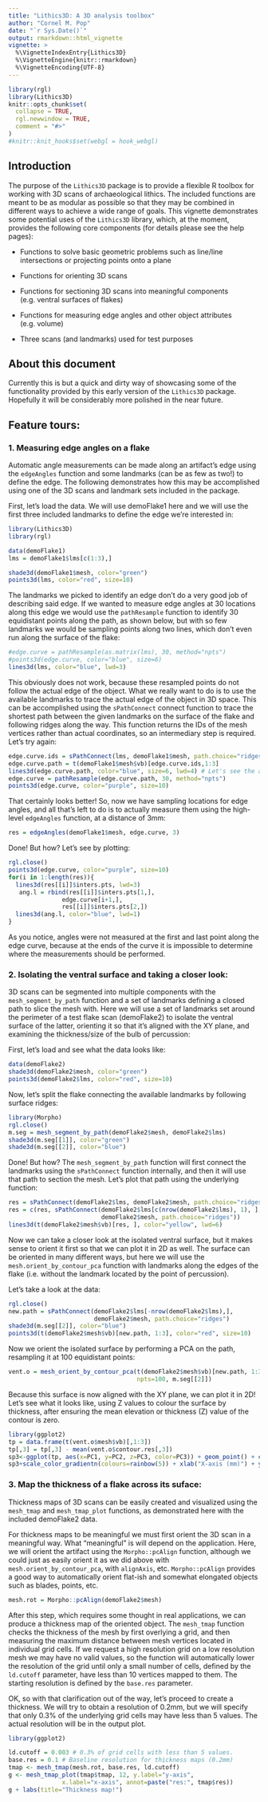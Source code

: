 ---
title: "Lithics3D: A 3D analysis toolbox"
author: "Cornel M. Pop"
date: "`r Sys.Date()`"
output: rmarkdown::html_vignette
vignette: >
  %\VignetteIndexEntry{Lithics3D}
  %\VignetteEngine{knitr::rmarkdown}
  %\VignetteEncoding{UTF-8}
---

```{r setup, include = FALSE, echo=FALSE, results="asis"}
library(rgl)
library(Lithics3D)
knitr::opts_chunk$set(
  collapse = TRUE,
  rgl.newwindow = TRUE,
  comment = "#>"
)
#knitr::knit_hooks$set(webgl = hook_webgl)
```

## Introduction

The purpose of the `Lithics3D` package is to provide a flexible R toolbox for
working with 3D scans of archaeological lithics. The included functions are
meant to be as modular as possible so that they may be combined in different
ways to achieve a wide range of goals. This vignette demonstrates some potential
uses of the `Lithics3D` library, which, at the moment, provides the following
core components (for details please see the help pages):

- Functions to solve basic geometric problems such as line/line intersections
or projecting points onto a plane

- Functions for orienting 3D scans

- Functions for sectioning 3D scans into meaningful components (e.g. ventral
surfaces of flakes)

- Functions for measuring edge angles and other object attributes (e.g. volume)

- Three scans (and landmarks) used for test purposes

## About this document
Currently this is but a quick and dirty way of showcasing some of the
functionality provided by this early version of the `Lithics3D` package.
Hopefully it will be considerably more polished in the near future.

## Feature tours:

### 1. Measuring edge angles on a flake
Automatic angle measurements can be made along an artifact's edge using the
`edgeAngles` function and some landmarks (can be as few as two!) to define the
edge. The following demonstrates how this may be accomplished
using one of the 3D scans and landmark sets included in the package.

First, let's load the data. We will use demoFlake1 here and we will use the
first three included landmarks to define the edge we're interested in:

```{r}
library(Lithics3D)
library(rgl)

data(demoFlake1)
lms = demoFlake1$lms[c(1:3),]

shade3d(demoFlake1$mesh, color="green")
points3d(lms, color="red", size=10)

```

The landmarks we picked to identify an edge don't do a very good job of
describing said edge. If we wanted to measure edge angles at 30 locations along
this edge we would use the `pathResample` function to identify 30 equidistant
points along the path, as shown below, but with so few landmarks we would be
sampling points along two lines, which don't even run along the surface of the
flake:

```{r}
#edge.curve = pathResample(as.matrix(lms), 30, method="npts")
#points3d(edge.curve, color="blue", size=6)
lines3d(lms, color="blue", lwd=3)
```

This obviously does not work, because these resampled points do not follow the
actual edge of the object. What we really want to do is to use the available
landmarks to trace the actual edge of the object in 3D space. This can be
accomplished using the `sPathConnect` connect function to trace the shortest
path between the given landmarks on the surface of the flake and following
ridges along the way. This function returns the IDs of the mesh vertices rather
than actual coordinates, so an intermediary step is required. Let's try again:

```{r}
edge.curve.ids = sPathConnect(lms, demoFlake1$mesh, path.choice="ridges")
edge.curve.path = t(demoFlake1$mesh$vb)[edge.curve.ids,1:3]
lines3d(edge.curve.path, color="blue", size=6, lwd=4) # Let's see the actual path:
edge.curve = pathResample(edge.curve.path, 30, method="npts")
points3d(edge.curve, color="purple", size=10)
```

That certainly looks better! So, now we have sampling locations for edge angles,
and all that's left to do is to actually measure them using the high-level
`edgeAngles` function, at a distance of 3mm:

```{r}
res = edgeAngles(demoFlake1$mesh, edge.curve, 3)

```

Done! But how? Let's see by plotting:

```{r}
rgl.close()
points3d(edge.curve, color="purple", size=10)
for(i in 1:length(res)){
  lines3d(res[[i]]$inters.pts, lwd=3)
   ang.l = rbind(res[[i]]$inters.pts[1,],
               edge.curve[i+1,],
               res[[i]]$inters.pts[2,])
  lines3d(ang.l, color="blue", lwd=1)
}

```

As you notice, angles were not measured at the first and last point along the
edge curve, because at the ends of the curve it is impossible to determine
where the measurements should be performed.

### 2. Isolating the ventral surface and taking a closer look:
3D scans can be segmented into multiple components with the `mesh_segment_by_path`
function and a set of landmarks defining a closed path to slice the mesh with.
Here we will use a set of landmarks set around the perimeter of a test flake
scan (demoFlake2) to isolate the ventral surface of the latter, orienting it
so that it's aligned with the XY plane, and examining the thickness/size of
the bulb of percussion:

First, let's load and see what the data looks like:

```{r}
data(demoFlake2)
shade3d(demoFlake2$mesh, color="green")
points3d(demoFlake2$lms, color="red", size=10)

```

Now, let's split the flake connecting the available landmarks by following
surface ridges:
```{r}
library(Morpho)
rgl.close()
m.seg = mesh_segment_by_path(demoFlake2$mesh, demoFlake2$lms)
shade3d(m.seg[[1]], color="green")
shade3d(m.seg[[2]], color="blue")
```

Done! But how? The `mesh_segment_by_path` function will first connect the
landmarks using the `sPathConnect` function internally, and then it will use
that path to section the mesh. Let's plot that path using the underlying
function:
```{r}
res = sPathConnect(demoFlake2$lms, demoFlake2$mesh, path.choice="ridges")
res = c(res, sPathConnect(demoFlake2$lms[c(nrow(demoFlake2$lms), 1), ],
                          demoFlake2$mesh, path.choice="ridges"))
lines3d(t(demoFlake2$mesh$vb)[res, ], color="yellow", lwd=6)

```

Now we can take a closer look at the isolated ventral surface, but it makes
sense to orient it first so that we can plot it in 2D as well. The surface can
be oriented in many different ways, but here we will use the
`mesh.orient_by_contour_pca` function with landmarks along the edges of the
flake (i.e. without the landmark located by the point of percussion).

Let's take a look at the data:

```{r}
rgl.close()
new.path = sPathConnect(demoFlake2$lms[-nrow(demoFlake2$lms),],
                        demoFlake2$mesh, path.choice="ridges")
shade3d(m.seg[[2]], color="blue")
points3d(t(demoFlake2$mesh$vb)[new.path, 1:3], color="red", size=10)

```

Now we orient the isolated surface by performing a PCA on the path, resampling
it at 100 equidistant points:

```{r}
vent.o = mesh_orient_by_contour_pca(t(demoFlake2$mesh$vb)[new.path, 1:3],
                                    npts=100, m.seg[[2]])
```

Because this surface is now aligned with the XY plane, we can plot it in 2D!
Let's see what it looks like, using Z values to colour the surface by thickness,
after ensuring the mean elevation or thickness (Z) value of the contour is zero.

```{r fig.width=7}
library(ggplot2)
tp = data.frame(t(vent.o$mesh$vb)[,1:3])
tp[,3] = tp[,3] - mean(vent.o$contour.res[,3])
sp3<-ggplot(tp, aes(x=PC1, y=PC2, z=PC3, color=PC3)) + geom_point() + coord_fixed() + labs(col="Thickness (mm)")
sp3+scale_color_gradientn(colours=rainbow(5)) + xlab("X-axis (mm)") + ylab("Y-axis (mm)")

```


### 3. Map the thickness of a flake across its suface:
Thickness maps of 3D scans can be easily created and visualized using the
`mesh_tmap` and `mesh_tmap_plot` functions, as demonstrated here with the
included demoFlake2 data.


For thickness maps to be meaningful we must first orient the 3D scan in a
meaningful way. What "meaningful" is will depend on the application. Here, we
will orient the artifact using the `Morpho::pcAlign` function, although we could
just as easily orient it as we did above with `mesh.orient_by_contour_pca`,
with `alignAxis`, etc. `Morpho::pcAlign` provides a good way to automatically
orient flat-ish and somewhat elongated objects such as blades, points, etc.

```{r}
mesh.rot = Morpho::pcAlign(demoFlake2$mesh)
```

After this step, which requires some thought in real applications, we can
produce a thickness map of the oriented object. The `mesh_tmap`
function checks the thickness of the mesh by first overlying a grid, and then
measuring the maximum distance between mesh vertices located in individual grid
cells. If we request a high resolution grid on a low resolution mesh we
may have no valid values, so the function will automatically lower the
resolution of the grid until only a small number of cells, defined by the
`ld.cutoff` parameter, have less than 10 vertices mapped to them. The starting
resolution is defined by the `base.res` parameter.

OK, so with that clarification out of the way, let's proceed to create a
thickness. We will try to obtain a resolution of 0.2mm, but we will specify that
only 0.3% of the underlying grid cells may have less than 5 values. The actual
resolution will be in the output plot.

```{r fig.width=7}
library(ggplot2)

ld.cutoff = 0.003 # 0.3% of grid cells with less than 5 values.
base.res = 0.1 # Baseline resolution for thickness maps (0.2mm)
tmap <- mesh_tmap(mesh.rot, base.res, ld.cutoff)
g <- mesh_tmap_plot(tmap$tmap, 12, y.label="y-axis",
               x.label="x-axis", annot=paste("res:", tmap$res))
g + labs(title="Thickness map!")
```
